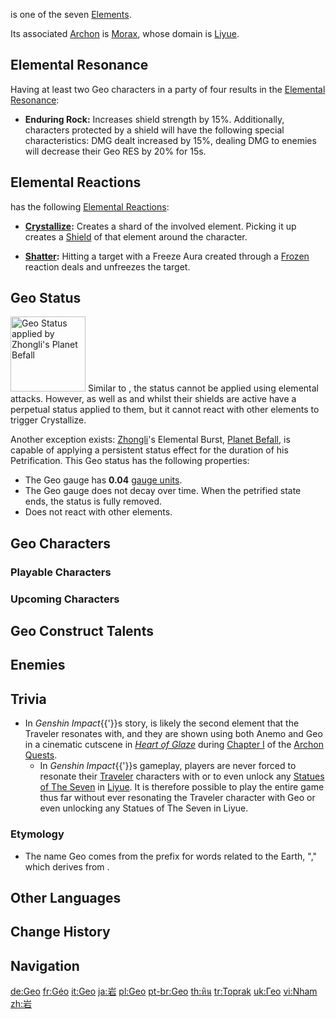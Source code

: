 {{Element Infobox
|region       = Liyue
|archon       = Morax
|oculus       = Geoculus
|gem          = Prithiva Topaz
|reaction     = Electro, Pyro, Hydro, Cryo
}}
'''{{Geo}}''' is one of the seven [[Elements]].

Its associated [[Archon]] is [[Morax]], whose domain is [[Liyue]].

==Elemental Resonance==
Having at least two Geo characters in a party of four results in the [[Elemental Resonance]]:
*'''Enduring Rock:''' Increases shield strength by 15%. Additionally, characters protected by a shield will have the following special characteristics: DMG dealt increased by 15%, dealing DMG to enemies will decrease their Geo RES by 20% for 15s.

==Elemental Reactions==
{{Geo}} has the following [[Elemental Reactions]]:

* {{Icon/Element|Electro}}{{Icon/Element|Pyro}}{{Icon/Element|Hydro}}{{Icon/Element|Cryo}} '''[[Crystallize]]:''' Creates a shard of the involved element. Picking it up creates a [[Shield]] of that element around the character.
* {{Icon/Element|Hydro}}{{Icon/Element|Cryo}} '''[[Shatter]]:''' Hitting a target with a Freeze Aura created through a [[Frozen]] reaction deals {{Color|Physical DMG}} and unfreezes the target.

==Geo Status==
[[File:Zhongli Burst Geo Demonstration.png|thumb|120px|Geo Status applied by Zhongli's Planet Befall]]
Similar to {{Anemo}}, the {{Geo}} status cannot be applied using elemental attacks. However, {{Enemy|Geo Hypostasis}} as well as {{Enemy|Stonehide Lawachurl}} and {{Enemy|Large Geo Slime}} whilst their shields are active have a perpetual {{Geo}} status applied to them, but it cannot react with other elements to trigger Crystallize.

Another exception exists: [[Zhongli]]'s Elemental Burst, [[Planet Befall]], is capable of applying a persistent {{Geo}} status effect for the duration of his Petrification. This Geo status has the following properties:
* The Geo gauge has '''0.04''' [[gauge unit]]s.
* The Geo gauge does not decay over time. When the petrified state ends, the status is fully removed.
* Does not react with other elements.

==Geo Characters==
===Playable Characters===
{{Characters by Category Table|Playable Characters&Geo Characters|noelement=1}}

===Upcoming Characters===
{{Characters by Category Table|Upcoming Characters&Geo Characters|noelement=1|nomodel=1}}

==Geo Construct Talents==
{{Transclude|Geo Construct|Talents|main=1}}

==Enemies==
{{Enemies by Category List|header=1}}

==Trivia==
* In ''Genshin Impact''{{'}}s story, {{Geo}} is likely the second element that the Traveler resonates with, and they are shown using both Anemo and Geo in a cinematic cutscene in ''[[Heart of Glaze]]'' during [[Chapter I]] of the [[Archon Quest]]s.
** In ''Genshin Impact''{{'}}s gameplay, players are never forced to resonate their [[Traveler]] characters with or to even unlock any [[Statues of The Seven]] in [[Liyue]]. It is therefore possible to play the entire game thus far<!-- as of Version 3.1 --> without ever resonating the Traveler character with Geo or even unlocking any Statues of The Seven in Liyue.

===Etymology===
* The name Geo comes from the prefix for words related to the Earth, "{{wt|geo-||English}}," which derives from {{Lang|the Ancient Greek word for earth|grc=γῆ|grc_rm=gê}}.

==Other Languages==
{{Other Languages
|en      = Geo
|zhs     = 岩
|zhs_rm  = Yán
|zht     = 岩
|zht_rm  = Yán
|zh_tl   = Rock
|zh_note = This specifically refers to the rocks found on cliff faces.
|ja      = 岩
|ja_rm   = Iwa
|ja_tl   = Rock
|ko      = 바위
|ko_tl   = Rock
|es      = Geo
|fr      = Géo
|ru      = Гео
|th      = หิน
|th_rm   = Hin
|th_tl   = Stone
|vi      = {{tt|Nham|岩}}
|vi_tl   = Rock
|de      = Geo
|id      = Geo
|pt      = Geo
|tr      = Toprak
|tr_tl   = Earth
|tr_note = Earth as in the make-up of the ground, i.e., soil.
|it      = Geo
}}

==Change History==
{{Change History|1.0}}

==Navigation==
{{Element Navbox}}

[[de:Geo]]
[[fr:Géo]]
[[it:Geo]]
[[ja:岩]]
[[pl:Geo]]
[[pt-br:Geo]]
[[th:หิน]]
[[tr:Toprak]]
[[uk:Гео]]
[[vi:Nham]]
[[zh:岩]]